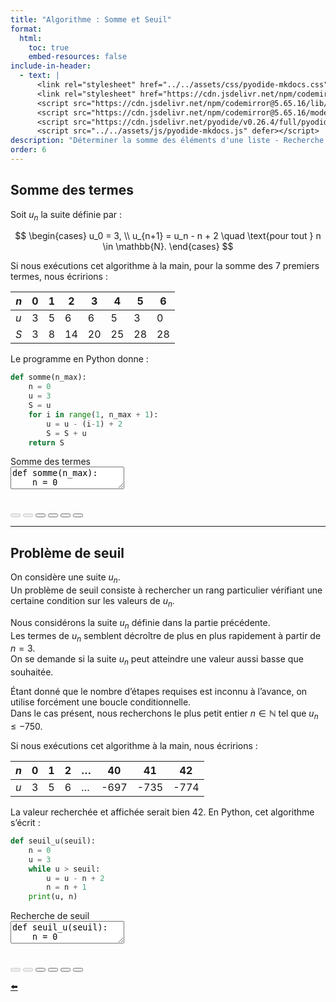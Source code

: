 ```yaml
---
title: "Algorithme : Somme et Seuil"
format:
  html:
    toc: true
    embed-resources: false
include-in-header:
  - text: |
      <link rel="stylesheet" href="../../assets/css/pyodide-mkdocs.css">
      <link rel="stylesheet" href="https://cdn.jsdelivr.net/npm/codemirror@5.65.16/lib/codemirror.css">
      <script src="https://cdn.jsdelivr.net/npm/codemirror@5.65.16/lib/codemirror.js"></script>
      <script src="https://cdn.jsdelivr.net/npm/codemirror@5.65.16/mode/python/python.js"></script>
      <script src="https://cdn.jsdelivr.net/pyodide/v0.26.4/full/pyodide.js"></script>
      <script src="../../assets/js/pyodide-mkdocs.js" defer></script>
description: "Déterminer la somme des éléments d'une liste - Recherche de seuil"
order: 6
---
```


## Somme des termes

::: {.bloc .ex}
Soit $u_n$ la suite définie par :

$$
\begin{cases}
u_0 = 3, \\
u_{n+1} = u_n - n + 2 \quad \text{pour tout } n \in \mathbb{N}.
\end{cases}
$$

Si nous exécutions cet algorithme à la main, pour la somme des 7 premiers termes, nous écririons :

| $n$ | 0 | 1 | 2 | 3 | 4 | 5 | 6 |
|-----|---|---|---|---|---|---|---|
| $u$ | 3 | 5 | 6 | 6 | 5 | 3 | 0 |
| $S$ | 3 | 8 | 14 | 20 | 25 | 28 | 28 |

Le programme en Python donne :
:::

~~~python
def somme(n_max):
    n = 0
    u = 3
    S = u
    for i in range(1, n_max + 1):
        u = u - (i-1) + 2
        S = S + u
    return S
~~~

~~~{=html}
<div class="exo-wrap">
  <div class="editor-shell" id="exo1">
    <div class="bar-top"><span class="cell-num">Somme des termes</span></div>
    <textarea id="code">def somme(n_max):
    n = 0
    u = 3
    S = u
    for i in range(1, n_max + 1):
        u = u - (i-1) + 2
        S = S + u
    return S

print(somme(6))</textarea>
    <div class="output" id="out"><pre></pre></div>
    <div class="toolbar">
      <button class="btn" id="run" disabled></button>
      <button class="btn" id="check" disabled></button>
      <button class="btn" id="download"></button>
      <button class="btn" id="reset"></button>
      <button class="btn" id="clear"></button>
      <button class="btn" id="save"></button>
    </div>
  </div>
</div>
~~~

---

## Problème de seuil

On considère une suite $u_n$.  
Un problème de seuil consiste à rechercher un rang particulier vérifiant une certaine condition sur les valeurs de $u_n$.

::: {.bloc .ex}
Nous considérons la suite $u_n$ définie dans la partie précédente.  
Les termes de $u_n$ semblent décroître de plus en plus rapidement à partir de $n = 3$.  
On se demande si la suite $u_n$ peut atteindre une valeur aussi basse que souhaitée.

Étant donné que le nombre d'étapes requises est inconnu à l'avance, on utilise forcément une boucle conditionnelle.  
Dans le cas présent, nous recherchons le plus petit entier $n \in \mathbb{N}$ tel que $u_n \leq -750$.

Si nous exécutions cet algorithme à la main, nous écririons :

| $n$ | 0 | 1 | 2 | … | 40 | 41 | 42 |
|-----|---|---|----|----|-----|-----|-----|
| $u$ | 3 | 5 | 6  | …  | -697 | -735 | -774 |

La valeur recherchée et affichée serait bien 42. En Python, cet algorithme s'écrit :
:::

~~~python
def seuil_u(seuil):
    n = 0
    u = 3
    while u > seuil:
        u = u - n + 2
        n = n + 1
    print(u, n)
~~~

~~~{=html}
<div class="exo-wrap">
  <div class="editor-shell" id="exo2">
    <div class="bar-top"><span class="cell-num">Recherche de seuil</span></div>
    <textarea id="code">def seuil_u(seuil):
    n = 0
    u = 3
    while u > seuil:
        u = u - n + 2
        n = n + 1
    print(u, n)

seuil_u(-750)</textarea>
    <div class="output" id="out"><pre></pre></div>
    <div class="toolbar">
      <button class="btn" id="run" disabled></button>
      <button class="btn" id="check" disabled></button>
      <button class="btn" id="download"></button>
      <button class="btn" id="reset"></button>
      <button class="btn" id="clear"></button>
      <button class="btn" id="save"></button>
    </div>
  </div>
</div>
~~~



<div class="nav-pages">
  <a class="prev" href="limites.html">⬅️</a>
</div>